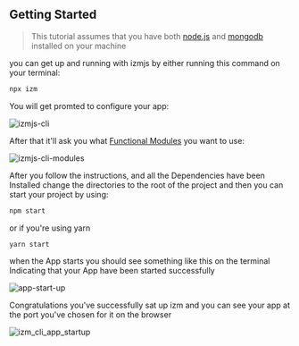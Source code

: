 ## Getting Started

> This tutorial assumes that you have both [node.js](https://nodejs.org/en/) and [mongodb](https://docs.mongodb.com/manual/reference/program/mongod/) installed on your machine

you can get up and running with izmjs by either running this command on your terminal:

```bash
npx izm
```

You will get promted to configure your app:

![izmjs-cli](./izm_cli_1.png)

After that it'll ask you what [Functional Modules](/functional-modules) you want to use:

![izmjs-cli-modules](./izm_cli_2.png)

After you follow the instructions, and all the Dependencies have been Installed change the directories to the root of the project and then you can start your project by using:

```bash
npm start
```

or if you're using yarn

```bash
yarn start
```

when the App starts you should see something like this on the terminal Indicating that your App have been started successfully

![app-start-up](./izm_cli_6.png)

Congratulations you've successfully sat up izm and you can see your app at the port you've chosen for it on the browser

![izm_cli_app_startup](./izm_cli_app_startup.png)

